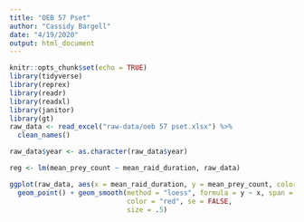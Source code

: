 ```yaml
---
title: "OEB 57 Pset"
author: "Cassidy Bargell"
date: "4/19/2020"
output: html_document
---
```


```r
knitr::opts_chunk$set(echo = TRUE)
library(tidyverse)
library(reprex)
library(readr)
library(readxl)
library(janitor)
library(gt)
raw_data <- read_excel("raw-data/oeb 57 pset.xlsx") %>%
  clean_names()

raw_data$year <- as.character(raw_data$year)

reg <- lm(mean_prey_count ~ mean_raid_duration, raw_data)
```

```r
ggplot(raw_data, aes(x = mean_raid_duration, y = mean_prey_count, color = year)) +
  geom_point() + geom_smooth(method = "loess", formula = y ~ x, span = 1.2, 
                             color = "red", se = FALSE, 
                             size = .5) 
```



